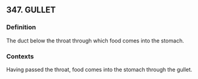 ## 347. GULLET
### Definition
The duct below the throat through which food comes into the stomach.

### Contexts
Having passed the throat, food comes into the stomach through the gullet.

